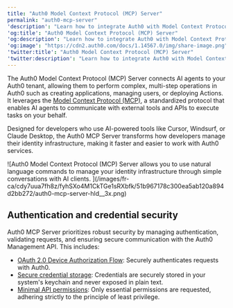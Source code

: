 ```yaml
---
title: "Auth0 Model Context Protocol (MCP) Server"
permalink: "auth0-mcp-server"
'description': "Learn how to integrate Auth0 with Model Context Protocol (MCP)."
'og:title': "Auth0 Model Context Protocol (MCP) Server"
'og:description': "Learn how to integrate Auth0 with Model Context Protocol (MCP)."
'og:image': "https://cdn2.auth0.com/docs/1.14567.0/img/share-image.png"
'twitter:title': "Auth0 Model Context Protocol (MCP) Server"
'twitter:description': "Learn how to integrate Auth0 with Model Context Protocol (MCP)."
---
```


The Auth0 Model Context Protocol (MCP) Server connects AI agents to your Auth0 tenant, allowing them to perform complex, multi-step operations in Auth0 such as creating applications, managing users, or deploying Actions. It leverages the [Model Context Protocol (MCP)](https://modelcontextprotocol.io/introduction), a standardized protocol that enables AI agents to communicate with external tools and APIs to execute tasks on your behalf.

Designed for developers who use AI-powered tools like Cursor, Windsurf, or Claude Desktop, the Auth0 MCP Server transforms how developers manage their identity infrastructure, making it faster and easier to work with Auth0 services.

<Frame>![Auth0 Model Context Protocol (MCP) Server allows you to use natural language commands to manage your identity infrastructure through simple conversations with AI clients. ](/images/fr-ca/cdy7uua7fh8z/fyhSXo4M1CkTGe1sRXbfk/51b967178c300ea5ab120a894d2bb272/auth0-mcp-server-hld__3x.png)</Frame>

## Authentication and credential security

Auth0 MCP Server prioritizes robust security by managing authentication, validating requests, and ensuring secure communication with the Auth0 <Tooltip href="/docs/docs/fr-ca/glossary?term=management-api" tip="Management API
Un produit permettant aux clients d’effectuer des tâches administratives." cta="Voir le glossaire">Management API</Tooltip>. This includes:

* [OAuth 2.0 Device Authorization Flow](/docs/fr-ca/get-started/authentication-and-authorization-flow/device-authorization-flow): Securely authenticates requests with Auth0.
* [Secure credential storage](/docs/fr-ca/get-started/applications/rotate-credentials): Credentials are securely stored in your system's keychain and never exposed in plain text.
* [Minimal API permissions](/docs/fr-ca/secure/tokens/access-tokens/management-api-access-tokens): Only essential permissions are requested, adhering strictly to the principle of least privilege.

<Frame>![See the full end-to-end authentication flow for Auth0 Model Context Protocol Server.](/images/fr-ca/cdy7uua7fh8z/5Z6dyEPwFvWGCh7OoEaI4D/df70b95e626fb525981c182e5871e060/MCP_auth_flow.png)</Frame>

## Supported tools and integrations

Auth0 MCP Server currently integrates with the following [MCP clients](https://modelcontextprotocol.io/clients), including:

* [Claude Desktop](https://claude.ai/download)
* [Cursor](https://www.cursor.com/downloads)
* [Windsurf](https://www.windsurf.com/editor)

Additional integrations will be added as major new clients emerge. For a complete list of supported tools and detailed functionality, please refer to our [Auth0 Model Context Protocol (MCP) Server Tools Reference](/docs/fr-ca/get-started/auth0-mcp-server/auth0-mcp-tools-reference).

## Next Steps

Ready to get started? Visit our [Getting Started with Auth0 Model Context Protocol (MCP) Server guide](/docs/fr-ca/get-started/auth0-mcp-server/getting-started-with-auth0-mcp-server)to begin integrating Auth0 MCP Server into your workflow. For developers interested in deeper insights or contributing, check out [our repository on GitHub](https://github.com/auth0/auth0-mcp-server).